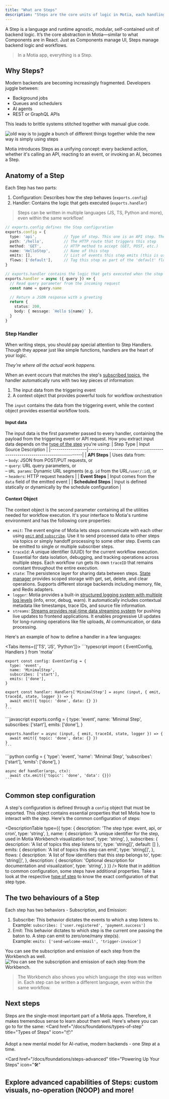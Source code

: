 ```yaml
---
title: "What are Steps"
description: "Steps are the core units of logic in Motia, each handling a specific part of your flow"
---
```


A Step is a language and runtime agnostic, modular, self-contained unit of backend logic. It’s the core abstraction in Motia—similar to what Components are in React. Just as Components manage UI, Steps manage backend logic and workflows.

> In a Motia app, everything is a Step.

## Why Steps?

Modern backends are becoming increasingly fragmented. Developers juggle between:

- Background jobs
- Queues and schedulers
- AI agents
- REST or GraphQL APIs

This leads to brittle systems stitched together with manual glue code.

![old way is to juggle a bunch of different things together while the new way is simply using steps](../img/tis-oldvsnew.png)

Motia introduces Steps as a unifying concept: every backend action, whether it's calling an API, reacting to an event, or invoking an AI, becomes a Step.

## Anatomy of a Step
Each Step has two parts:

1. Configuration: Describes how the step behaves (`exports.config`)
2. Handler: Contains the logic that gets executed (`exports.handler`)

> Steps can be written in multiple languages (JS, TS, Python and more), even within the same workflow!
```ts
// exports.config defines the Step configuration
exports.config = {
  type: 'api',            // Type of step. This one is an API step. They expose an HTTP endpoint
  path: '/hello',         // The HTTP route that triggers this step
  method: 'GET',          // HTTP method to accept (GET, POST, etc.)
  name: 'HelloStep',      // Name of this step
  emits: [],              // List of events this step emits (this is used to chain steps together)
  flows: ['default'],     // Tag this step as part of the 'default' flow
}

// exports.handler contains the logic that gets executed when the step runs
exports.handler = async ({ query }) => {
  // Read query parameter from the incoming request
  const name = query.name

  // Return a JSON response with a greeting
  return {
    status: 200,
    body: { message: `Hello ${name}` },
  }
}
```

### Step Handler
When writing steps, you should pay special attention to Step Handlers. Though they appear just like simple functions, handlers are the heart of your logic. 

_They’re where all the actual work happens._

When an event occurs that matches the step's [subscribed topics](#the-two-behaviours-of-a-step), the handler automatically runs with two key pieces of information:
1. The input data from the triggering event
2. A context object that provides powerful tools for workflow orchestration

The `input` contains the data from the triggering event, while the context object provides essential workflow tools.

#### Input data
The input data is the first parameter passed to every handler, containing the payload from the triggering event or API request. How you extract input data depends on the [type of the step](/docs/foundations/types-of-step) you're using:
| Step Type       | Input Source Description                                                  |
|------------------|---------------------------------------------------------------------------|
| **API Steps**     | Uses data from: <br/>– `body`: JSON from POST/PUT requests, or <br/>– `query`: URL query parameters, or <br/>– `URL params`: Dynamic URL segments (e.g. `id` from the URL`/user/:id`), or <br/>– `headers`: HTTP request headers |
| **Event Steps**   | Input comes from the `data` field of the emitted event                  |
| **Scheduled Steps** | Input is defined statically or dynamically by the schedule configuration |

#### Context Object
The context object is the second parameter containing all the utilities needed for workflow execution. It's your interface to Motia's runtime environment and has the following core properties:
- `emit`: The event engine of Motia lets steps communicate with each other using [`emit` and `subscribe`](/docs/foundations/steps#the-two-behaviours-of-a-step). Use it to send processed data to other steps via topics or simply handoff processing to some other step. Events can be emitted to single or multiple subscriber steps.
- `traceId`: A unique identifier (UUID) for the current workflow execution. Essential for data isolation, debugging, and tracking operations across multiple steps. Each workflow run gets its own `traceID` that remains constant throughout the entire execution.
- `state`: The persistence layer for sharing data between steps. [State manager](/docs/foundations/state-mgt) provides scoped storage with get, set, delete, and clear operations. Supports different storage backends including memory, file, and Redis adapters.
- `logger`: Motia provides a built-in [structured logging system with multiple log levels](/docs/foundations/logging#writing-logs-using-the-logger-object) (info, error, debug, warn). It automatically includes contextual metadata like timestamps, trace IDs, and source file information.
- `streams`: [Streams provides real-time data streaming system](/docs/foundations/streams) for pushing live updates to frontend applications. It enables progressive UI updates for long-running operations like file uploads, AI communication, or data processing.

Here's an example of how to define a handler in a few languages:

<Tabs items={['TS', 'JS', 'Python']}>
  <Tab value="TS">
    ```typescript
    import { EventConfig, Handlers } from 'motia'

    export const config: EventConfig = {
      type: 'event',
      name: 'MinimalStep',
      subscribes: ['start'],
      emits: ['done'],
    }

    export const handler: Handlers['MinimalStep'] = async (input, { emit, traceId, state, logger }) => {
      await emit({ topic: 'done', data: {} })
    }
    ```
  </Tab>
  <Tab value="JS">
    ```javascript
    exports.config = {
      type: 'event',
      name: 'Minimal Step',
      subscribes: ['start'],
      emits: ['done'],
    }

    exports.handler = async (input, { emit, traceId, state, logger }) => {
      await emit({ topic: 'done', data: {} })
    }
    ```
  </Tab>
  <Tab value="Python">
    ```python
    config = {
        'type': 'event',
        'name': 'Minimal Step',
        'subscribes': ['start'],
        'emits': ['done'],
    }

    async def handler(args, ctx):
      await ctx.emit({'topic': 'done', 'data': {}})
    ```
  </Tab>
</Tabs>

## Common step configuration

A step's configuration is defined through a `config` object that must be exported. This object contains essential properties that tell Motia how to interact with the step. Here's the common configuration of steps:

<DescriptionTable
  type={{
    type: {
      description: 'The step type: event, api, or cron',
      type: 'string',
    },
    name: {
      description: 'A unique identifier for the step, used in Motia Workbench visualization tool',
      type: 'string',
    },
    subscribes: {
      description: 'A list of topics this step listens to',
      type: 'string[]',
      default: []
    },
    emits: {
      description: 'A list of topics this step can emit',
      type: 'string[]',
    },
    flows: {
      description: 'A list of flow identifiers that this step belongs to',
      type: 'string[]',
    },
    description: {
      description: 'Optional description for documentation and visualization',
      type: 'string',
    }
  }}
/>
<Callout title="Steps" type="warning">
  Note that in addition to common configuration, some steps have additional properties. Take a look at the respective <a href="/docs/foundation/types-of-step">type of step</a> to know the exact configuration of that step type.
</Callout>

## The two behaviours of a Step
Each step has two behaviors - Subscription, and Emission:
1. Subscribe: This behavior dictates the events to which a step listens to.  
Example: `subscribes: ['user.registered', 'payment.success']`
2. Emit: This behavior dictates to which step is the current one passing the baton to. A step can emit to zero/one/many step(s).  
Example: `emits: ['send-welcome-email', 'trigger-invoice']`

You can see the subscription and emission of each step from the Workbench as well.
![You can see the subscription and emission of each step from the Workbench.](../img/steps-wb.png)
> The Workbench also shows you which language the step was written in. Each step can be written a different language, even within the same workflow.


## Next steps
Steps are the single-most important part of a Motia apps. Therefore, it makes tremendous sense to learn about them well. Here's where you can go to for the same:
<Cards>
  <Card
    href="/docs/foundations/types-of-step"
    title="Types of Steps"
    icon="📦"
  >
  Adopt a new mental model for AI-native, modern backends - one Step at a time.
  </Card>

  <Card
  href="/docs/foundations/steps-advanced"
  title="Powering Up Your Steps"
  icon="🛠️"
>
Explore advanced capabilities of Steps: custom visuals, no-operation (NOOP) and more!
</Card>
</Cards>
---